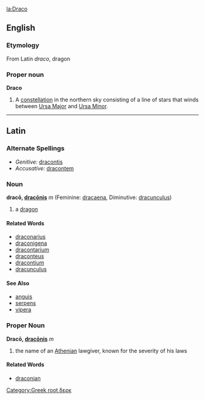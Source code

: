 [[Category:Greek root δερκ]]
[[la:Draco]]

==English==
===Etymology===
From Latin ''draco'', dragon

===Proper noun===
'''Draco'''

# A [[constellation]] in the northern sky consisting of a line of stars that winds between [[Ursa Major]] and [[Ursa Minor]].

----
==Latin==
===Alternate Spellings===
*''Genitive:'' [[dracontis]]
*''Accusative:'' [[dracontem]]
===Noun===
'''dracō, [[Wiktionary Appendix:Latin third declension|dracōnis]]''' ''m'' (Feminine: [[dracaena]], Diminutive: [[dracunculus]])

#a [[dragon]]
====Related Words====
*[[draconarius]]
*[[draconigena]]
*[[dracontarium]]
*[[draconteus]]
*[[dracontium]]
*[[dracunculus]]
====See Also====
*[[anguis]]
*[[serpens]]
*[[vipera]]
===Proper Noun===
'''Dracō, [[Wiktionary Appendix:Latin third declension|dracōnis]]''' ''m''

#the name of an [[Athens|Athenian]] lawgiver, known for the severity of his laws
====Related Words====
*[[draconian]]